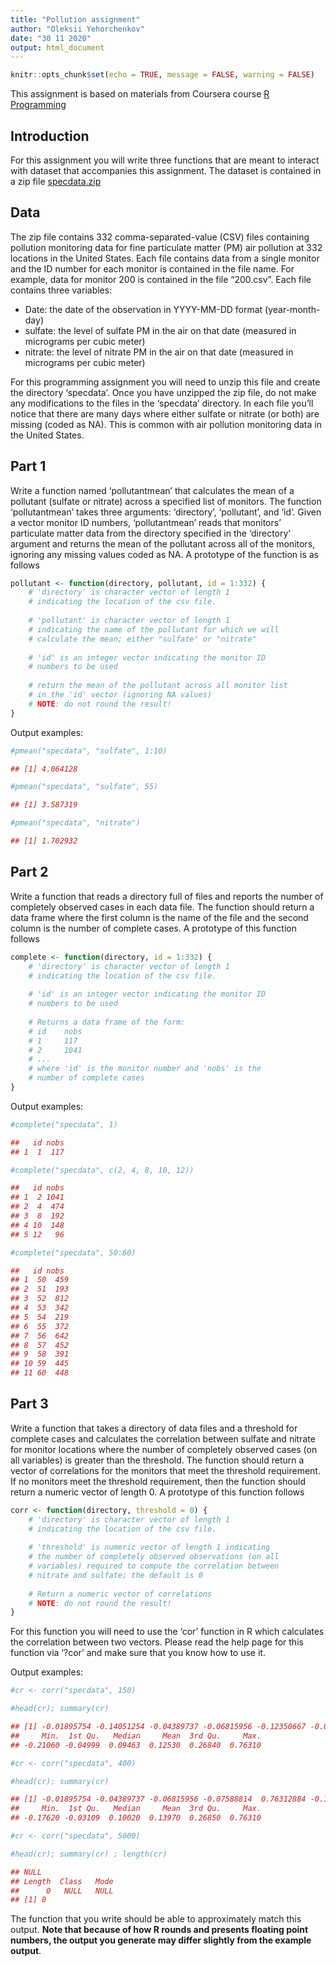 ---
title: "Pollution assignment"
author: "Oleksii Yehorchenkov"
date: "30 11 2020"
output: html_document
---

```{r setup, include=FALSE}
knitr::opts_chunk$set(echo = TRUE, message = FALSE, warning = FALSE)
```

This assignment is based on materials from Coursera course [R Programming](https://www.coursera.org/learn/r-programming/home/welcome)

## Introduction

For this assignment you will write three functions that are meant to interact with dataset that accompanies this assignment. The dataset is contained in a zip file [specdata.zip](https://www.dropbox.com/s/i9wi47oyhfb7qlh/rprog_data_specdata.zip?dl=0)

## Data

The zip file contains 332 comma-separated-value (CSV) files containing pollution monitoring data for fine particulate matter (PM) air pollution at 332 locations in the United States. Each file contains data from a single monitor and the ID number for each monitor is contained in the file name. For example, data for monitor 200 is contained in the file "200.csv". Each file contains three variables:

- Date: the date of the observation in YYYY-MM-DD format (year-month-day)
- sulfate: the level of sulfate PM in the air on that date (measured in micrograms per cubic meter)
- nitrate: the level of nitrate PM in the air on that date (measured in micrograms per cubic meter)

For this programming assignment you will need to unzip this file and create the directory 'specdata'. Once you have unzipped the zip file, do not make any modifications to the files in the 'specdata' directory. In each file you'll notice that there are many days where either sulfate or nitrate (or both) are missing (coded as NA). This is common with air pollution monitoring data in the United States.

## Part 1

Write a function named 'pollutantmean' that calculates the mean of a pollutant (sulfate or nitrate) across a specified list of monitors. The function 'pollutantmean' takes three arguments: 'directory', 'pollutant', and 'id'. Given a vector monitor ID numbers, 'pollutantmean' reads that monitors' particulate matter data from the directory specified in the 'directory' argument and returns the mean of the pollutant across all of the monitors, ignoring any missing values coded as NA. A prototype of the function is as follows

```{r}
pollutant <- function(directory, pollutant, id = 1:332) {
    # 'directory' is character vector of length 1 
    # indicating the location of the csv file.
    
    # 'pollutant' is character vector of length 1 
    # indicating the name of the pollutant for which we will
    # calculate the mean; either "sulfate" or "nitrate"
    
    # 'id' is an integer vector indicating the monitor ID
    # numbers to be used
    
    # return the mean of the pollutant across all monitor list
    # in the 'id' vector (ignoring NA values)
    # NOTE: do not round the result!
}
```

Output examples:
```{r}
#pmean("specdata", "sulfate", 1:10)

## [1] 4.064128
```

```{r}
#pmean("specdata", "sulfate", 55)

## [1] 3.587319
```

```{r}
#pmean("specdata", "nitrate")

## [1] 1.702932
```

## Part 2

Write a function that reads a directory full of files and reports the number of completely observed cases in each data file. The function should return a data frame where the first column is the name of the file and the second column is the number of complete cases. A prototype of this function follows

```{r}
complete <- function(directory, id = 1:332) {
    # 'directory' is character vector of length 1 
    # indicating the location of the csv file.
    
    # 'id' is an integer vector indicating the monitor ID
    # numbers to be used
    
    # Returns a data frame of the form:
    # id    nobs
    # 1     117
    # 2     1041
    # ...
    # where 'id' is the monitor number and 'nobs' is the
    # number of complete cases
}
```

Output examples:
```{r}
#complete("specdata", 1)

##   id nobs
## 1  1  117
```

```{r}
#complete("specdata", c(2, 4, 8, 10, 12))

##   id nobs
## 1  2 1041
## 2  4  474
## 3  8  192
## 4 10  148
## 5 12   96
```

```{r}
#complete("specdata", 50:60)

##   id nobs
## 1  50  459
## 2  51  193
## 3  52  812
## 4  53  342
## 5  54  219
## 6  55  372
## 7  56  642
## 8  57  452
## 9  58  391
## 10 59  445
## 11 60  448
```

## Part 3

Write a function that takes a directory of data files and a threshold for complete cases and calculates the correlation between sulfate and nitrate for monitor locations where the number of completely observed cases (on all variables) is greater than the threshold. The function should return a vector of correlations for the monitors that meet the threshold requirement. If no monitors meet the threshold requirement, then the function should return a numeric vector of length 0. A prototype of this function follows

```{r}
corr <- function(directory, threshold = 0) {
    # 'directory' is character vector of length 1 
    # indicating the location of the csv file.
    
    # 'threshold' is numeric vector of length 1 indicating
    # the number of completely observed observations (on all
    # variables) required to compute the correlation between
    # nitrate and sulfate; the default is 0
    
    # Return a numeric vector of correlations
    # NOTE: do not round the result!
}
```

For this function you will need to use the 'cor' function in R which calculates the correlation between two vectors. Please read the help page for this function via '?cor' and make sure that you know how to use it.

Output examples:

```{r}
#cr <- corr("specdata", 150)

#head(cr); summary(cr)

## [1] -0.01895754 -0.14051254 -0.04389737 -0.06815956 -0.12350667 -0.07588814
##     Min.  1st Qu.   Median     Mean  3rd Qu.     Max. 
## -0.21060 -0.04999  0.09463  0.12530  0.26840  0.76310
```

```{r}
#cr <- corr("specdata", 400)

#head(cr); summary(cr)

## [1] -0.01895754 -0.04389737 -0.06815956 -0.07588814  0.76312884 -0.15782860
##     Min.  1st Qu.   Median     Mean  3rd Qu.     Max. 
## -0.17620 -0.03109  0.10020  0.13970  0.26850  0.76310
```

```{r}
#cr <- corr("specdata", 5000)

#head(cr); summary(cr) ; length(cr)

## NULL
## Length  Class   Mode 
##      0   NULL   NULL
## [1] 0
```


The function that you write should be able to approximately match this output. **Note that because of how R rounds and presents floating point numbers, the output you generate may differ slightly from the example output**. 
